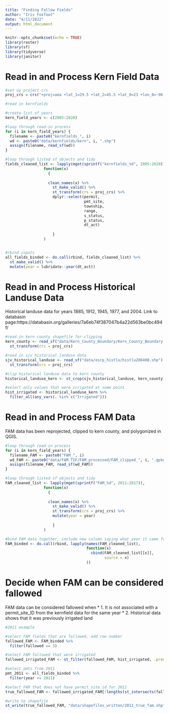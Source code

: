 ```yaml
---
title: "Finding Fallow Fields"
author: "Iris Foxfoot"
date: "4/11/2022"
output: html_document
---
```


```r
knitr::opts_chunk$set(echo = TRUE)
library(raster)
library(sf)
library(tidyverse)
library(janitor)
```

# Read in and Process Kern Field Data

```r
#set up project crs
proj_crs = crs("+proj=aea +lat_1=29.5 +lat_2=45.5 +lat_0=23 +lon_0=-96 +x_0=0 +y_0=0 +ellps=GRS80 +towgs84=0,0,0,0,0,0,0 +units=m +no_defs")
```

```r
#read in kernfields

#create list of years
kern_field_years <- c(2005:2020)

#loop through read-in process
for (i in kern_field_years) {
  filename <- paste0("kernfields_", i)
  wd <- paste0("data/kernfields/kern", i, ".shp")
  assign(filename, read_sf(wd))
}

#loop through listed sf objects and tidy
fields_cleaned_list <- lapply(mget(sprintf("kernfields_%d", 2005:2020)), 
                 function(x) 
                   {
                   
                   clean_names(x) %>%
                     st_make_valid() %>% 
                     st_transform(crs = proj_crs) %>%
                     dplyr::select(permit,
                                   pmt_site,
                                   township,
                                   range,
                                   s_status,
                                   p_status,
                                   dt_act)
                   
                     }
                 )


#rbind inputs
all_fields_binded <- do.call(rbind, fields_cleaned_list) %>% 
  st_make_valid() %>% 
  mutate(year = lubridate::year(dt_act))
```

# Read in and Process Historical Landuse Data

Historical landuse data for years 1885, 1912, 1945, 1977, and 2004. Link to databasin page:https://databasin.org/galleries/7a6eb74f387047b4a22d563be0bc494f/   

```r
#read in kern county shapefile for clipping
kern_county <- read_sf("data/Kern_County_Boundary/Kern_County_Boundary.shp") %>% 
  st_transform(crs = proj_crs)

#read in sjv historical landuse data
sjv_historical_landuse <- read_sf("data/esrp_histlu/histlu200408.shp") %>% 
  st_transform(crs = proj_crs)

#clip historical landuse data to kern county
historical_landuse_kern <- st_crop(sjv_historical_landuse, kern_county)

#select only values that were irrigated at some point
hist_irrigated <- historical_landuse_kern %>% 
  filter_all(any_vars(. %in% c("Irrigated")))
```

# Read in and Process FAM Data

FAM data has been reprojected, clipped to kern county, and polygonized in QGIS.

```r
#loop through read-in process
for (i in kern_field_years) {
  filename_FAM <- paste0("FAM_", i)
  wd_FAM <- paste0("data/FAM_TIF/FAM_processed/FAM_clipped_", i, ".gpkg")
  assign(filename_FAM, read_sf(wd_FAM))
}

#loop through listed sf objects and tidy
FAM_cleaned_list <- lapply(mget(sprintf("FAM_%d", 2011:2017)), 
                 function(x) 
                   {
                   
                   clean_names(x) %>%
                     st_make_valid() %>% 
                     st_transform(crs = proj_crs) %>% 
                     mutate(year = year)
                   
                     }
                 )

#bind FAM data together, include new column saying what year it came from
FAM_binded <- do.call(rbind, lapply(names(FAM_cleaned_list), 
                                    function(x) 
                                      cbind(FAM_cleaned_list[[x]], 
                                            source = x)
                                    ))

```

# Decide when FAM can be considered fallowed

FAM data can be considered fallowed when 
* 1. It is not associated with a permit_site_ID from the kernfield data for the same year
* 2. Historical data shows that it was previously irrigated land

```r
#2011 example

#select FAM fields that are fallowed, add row number
fallowed_FAM <- FAM_binded %>% 
  filter(fallowed == 3)

#select FAM fallowed that were irrigated
fallowed_irrigated_FAM <- st_filter(fallowed_FAM, hist_irrigated, .predicate = st_intersects)

#select pmts from 2011
pmt_2011 <- all_fields_binded %>% 
  filter(year <= 2011)

#select FAM that does not have permit_site_id for 2011
true_fallowed_FAM <- fallowed_irrigated_FAM[!lengths(st_intersects(fallowed_irrigated_FAM, pmt_2011)), ]

#write to shapefile
st_write(true_fallowed_FAM, "data/shapefiles_written/2011_true_fam.shp", append = F)
```

